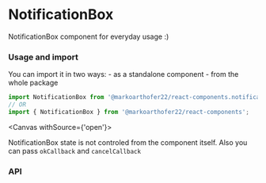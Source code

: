 
# NotificationBox

NotificationBox component for everyday usage :)

### Usage and import

You can import it in two ways: - as a standalone component - from the whole package

```jsx
import NotificationBox from '@markoarthofer22/react-components.notification-box';
// OR
import { NotificationBox } from '@markoarthofer22/react-components';
```

<Canvas withSource={'open'}>
    <Story id='designs-models-notification-box--default' />
</Canvas>

NotificationBox state is not controled from the component itself. Also you can pass `okCallback` and `cancelCallback`

<div style={{ marginBottom: '50px' }} />

### API

<ArgsTable of={NotificationBox} />
